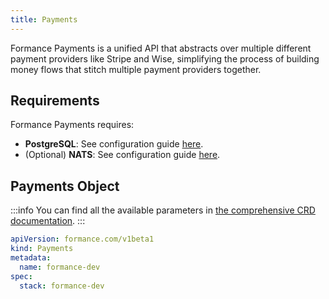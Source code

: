 ```yaml
---
title: Payments
---
```


Formance Payments is a unified API that abstracts over multiple different payment providers like Stripe and Wise, simplifying the process of building money flows that stitch multiple payment providers together.

## Requirements

Formance Payments requires:
- **PostgreSQL**: See configuration guide [here](/next/operator/infra/postgres).
- (Optional) **NATS**: See configuration guide [here](/next/operator/infra/nats).

## Payments Object

:::info
You can find all the available parameters in [the comprehensive CRD documentation](/next/operator/crd#gateway).
:::

```yaml
apiVersion: formance.com/v1beta1
kind: Payments
metadata:
  name: formance-dev
spec:
  stack: formance-dev
```
